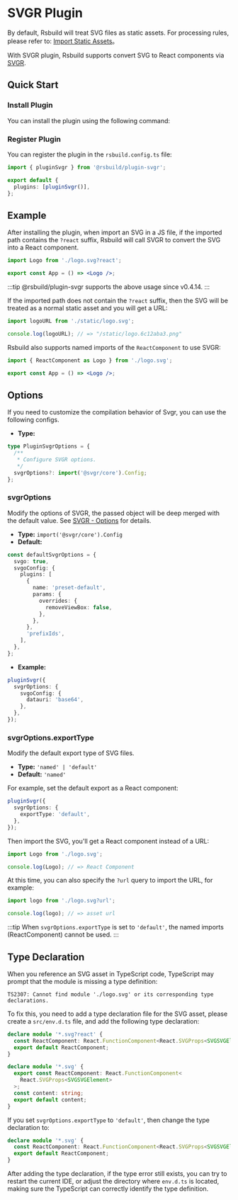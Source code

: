 # SVGR Plugin


<SourceCode href="https://github.com/web-infra-dev/rsbuild/tree/main/packages/plugin-svgr" />

By default, Rsbuild will treat SVG files as static assets. For processing rules, please refer to: [Import Static Assets](/guide/basic/static-assets)。

With SVGR plugin, Rsbuild supports convert SVG to React components via [SVGR](https://react-svgr.com/).

## Quick Start

### Install Plugin

You can install the plugin using the following command:


<PackageManagerTabs command="add @rsbuild/plugin-svgr -D" />

### Register Plugin

You can register the plugin in the `rsbuild.config.ts` file:

```ts title="rsbuild.config.ts"
import { pluginSvgr } from '@rsbuild/plugin-svgr';

export default {
  plugins: [pluginSvgr()],
};
```

## Example

After installing the plugin, when import an SVG in a JS file, if the imported path contains the `?react` suffix, Rsbuild will call SVGR to convert the SVG into a React component.

```jsx title="App.jsx"
import Logo from './logo.svg?react';

export const App = () => <Logo />;
```

:::tip
@rsbuild/plugin-svgr supports the above usage since v0.4.14.
:::

If the imported path does not contain the `?react` suffix, then the SVG will be treated as a normal static asset and you will get a URL:

```js
import logoURL from './static/logo.svg';

console.log(logoURL); // => "/static/logo.6c12aba3.png"
```

Rsbuild also supports named imports of the `ReactComponent` to use SVGR:

```jsx title="App.jsx"
import { ReactComponent as Logo } from './logo.svg';

export const App = () => <Logo />;
```

## Options

If you need to customize the compilation behavior of Svgr, you can use the following configs.

- **Type:**

```ts
type PluginSvgrOptions = {
  /**
   * Configure SVGR options.
   */
  svgrOptions?: import('@svgr/core').Config;
};
```

### svgrOptions

Modify the options of SVGR, the passed object will be deep merged with the default value. See [SVGR - Options](https://react-svgr.com/docs/options/) for details.

- **Type:** `import('@svgr/core').Config`
- **Default:**

```ts
const defaultSvgrOptions = {
  svgo: true,
  svgoConfig: {
    plugins: [
      {
        name: 'preset-default',
        params: {
          overrides: {
            removeViewBox: false,
          },
        },
      },
      'prefixIds',
    ],
  },
};
```

- **Example:**

```ts
pluginSvgr({
  svgrOptions: {
    svgoConfig: {
      datauri: 'base64',
    },
  },
});
```

### svgrOptions.exportType

Modify the default export type of SVG files.

- **Type:** `'named' | 'default'`
- **Default:** `'named'`

For example, set the default export as a React component:

```ts
pluginSvgr({
  svgrOptions: {
    exportType: 'default',
  },
});
```

Then import the SVG, you'll get a React component instead of a URL:

```ts
import Logo from './logo.svg';

console.log(Logo); // => React Component
```

At this time, you can also specify the `?url` query to import the URL, for example:

```ts
import logo from './logo.svg?url';

console.log(logo); // => asset url
```

:::tip
When `svgrOptions.exportType` is set to `'default'`, the named imports (ReactComponent) cannot be used.
:::

## Type Declaration

When you reference an SVG asset in TypeScript code, TypeScript may prompt that the module is missing a type definition:

```
TS2307: Cannot find module './logo.svg' or its corresponding type declarations.
```

To fix this, you need to add a type declaration file for the SVG asset, please create a `src/env.d.ts` file, and add the following type declaration:

```ts
declare module '*.svg?react' {
  const ReactComponent: React.FunctionComponent<React.SVGProps<SVGSVGElement>>;
  export default ReactComponent;
}

declare module '*.svg' {
  export const ReactComponent: React.FunctionComponent<
    React.SVGProps<SVGSVGElement>
  >;
  const content: string;
  export default content;
}
```

If you set `svgrOptions.exportType` to `'default'`, then change the type declaration to:

```ts
declare module '*.svg' {
  const ReactComponent: React.FunctionComponent<React.SVGProps<SVGSVGElement>>;
  export default ReactComponent;
}
```

After adding the type declaration, if the type error still exists, you can try to restart the current IDE, or adjust the directory where `env.d.ts` is located, making sure the TypeScript can correctly identify the type definition.
